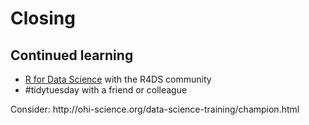 # Closing {#closing}

## Continued learning

- [R for Data Science]() with the R4DS community
- #tidytuesday with a friend or colleague

Consider: http://ohi-science.org/data-science-training/champion.html